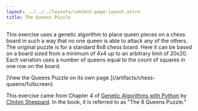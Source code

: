 ```yaml
---
layout: ../../../layouts/content-page-layout.astro
title: The Queens Puzzle
---
```



This exercise uses a genetic algorithm to place queen pieces on a chess board in such a way that no
one queen is able to attack any of the others. The original puzzle is for a standard 8x8 chess
board. Here it can be based on a board sized from a minimum of 4x4 up to an arbitrary limit of
20x20. Each variation uses a number of queens equal to the count of squares in one row on the board.

<InteractiveEmbed src="/artifacts/chess-queens/fullscreen" title="The Queens Puzzle">
  [View the Queens Puzzle on its own page.](/artifacts/chess-queens/fullscreen)
</InteractiveEmbed>

This exercise came from Chapter 4 of
[Genetic Algorithms with Python](https://github.com/handcraftsman/GeneticAlgorithmsWithPython#description)
by [Clinton Sheppard](https://www.cs.unm.edu/~sheppard/). In the book, it is referred to as "The 8
Queens Puzzle."
